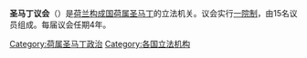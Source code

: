{{Infobox legislature
 | name               = 聖馬丁議會
 | native_name        = <small>Staten van Sint Maarten</small>
 | native_name_lang   = 
 | transcription_name = 
 | legislature        = 
 | coa_pic            = Coat of arms of Sint Maarten.svg
 | coa_res            = 150px
 | coa_alt            =
 | foundation         = {{Start date|df=yes|2010|10|10}}
 | house_type         = 一院制 
 | body               =  
 | houses             = 
 | leader1_type       = 
 | leader1            = 
 | party1             = 
 | election1          = 
 | leader2_type       = 總督
 | leader2            = 
 | party2             = 
 | election2          = 
 | leader3_type       = 議長
 | leader3            = 
 | party3             = 
 | election3          = 
 | members            = 15
 | house1             = 
 | structure1         = 
 | structure1_res     = 
 | structure1_alt     =  
 | political_groups1  = 
 | committees1        =   
 | voting_system1     = [[比例代表制|比例代表制]]
 | last_election1     = 
 | previous_election1 =
 | session_room       = 
 | session_res        = 
 | session_alt        = 
 | meeting_place      = 
 | website            = {{URL|www.sxmparliament.org}}
 | footnotes          = 
 | motto              = {{lang-la|coram populo}}
}}
{{about|荷属圣马丁的立法机关|法属圣马丁的立法机关|圣马丁领地委员会}}
'''圣马丁议会'''（{{lang-nl|Staten van Sint Maarten}}）是[[荷兰|荷兰]][[构成国|构成国]][[荷属圣马丁|荷属圣马丁]]的立法机关。议会实行[[一院制|一院制]]，由15名议员组成。每届议会任期4年。

{{美洲题目|议会}}

[[Category:荷属圣马丁政治|Category:荷属圣马丁政治]]
[[Category:各国立法机构|Category:各国立法机构]]